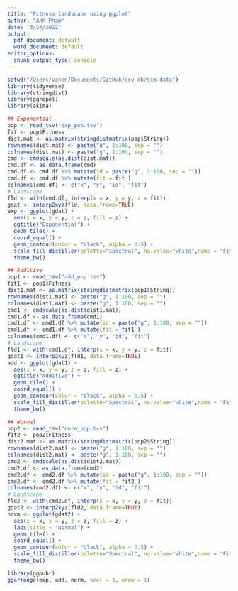 ```yaml
---
title: "Fitness landscape using ggplot"
author: "Anh Pham"
date: "3/24/2022"
output:
  pdf_document: default
  word_document: default
editor_options: 
  chunk_output_type: console
---
```


```r
setwd("/Users/vanan/Documents/GitHub/cov-db/sim-data")
library(tidyverse)
library(stringdist)
library(ggrepel)
library(akima)

## Exponential
pop <- read_tsv("exp_pop.tsv")
fit <- pop$Fitness
dist.mat <- as.matrix(stringdistmatrix(pop$String))
rownames(dist.mat) <- paste("g", 1:100, sep = "")
colnames(dist.mat) <- paste("g", 1:100, sep = "")
cmd <- cmdscale(as.dist(dist.mat))
cmd.df <- as.data.frame(cmd)
cmd.df <- cmd.df %>% mutate(id = paste("g", 1:100, sep = ""))
cmd.df <- cmd.df %>% mutate(fit = fit )
colnames(cmd.df) <- c("x", "y", "id", "fit")
# Landscape
fld <- with(cmd.df, interp(x = x, y = y, z = fit))
gdat <- interp2xyz(fld, data.frame=TRUE)
exp <- ggplot(gdat) + 
  aes(x = x, y = y, z = z, fill = z) +
  ggtitle("Exponential") +
  geom_tile() +
  coord_equal() +
  geom_contour(color = "black", alpha = 0.5) + 
  scale_fill_distiller(palette="Spectral", na.value="white",name = "Fitness") +
  theme_bw()

## Additive
pop1 <- read_tsv("add_pop.tsv")
fit1 <- pop1$Fitness
dist1.mat <- as.matrix(stringdistmatrix(pop1$String))
rownames(dist1.mat) <- paste("g", 1:100, sep = "")
colnames(dist1.mat) <- paste("g", 1:100, sep = "")
cmd1 <- cmdscale(as.dist(dist1.mat))
cmd1.df <- as.data.frame(cmd1)
cmd1.df <- cmd1.df %>% mutate(id = paste("g", 1:100, sep = ""))
cmd1.df <- cmd1.df %>% mutate(fit = fit1 )
colnames(cmd1.df) <- c("x", "y", "id", "fit")
# Landscape
fld1 <- with(cmd1.df, interp(x = x, y = y, z = fit))
gdat1 <- interp2xyz(fld1, data.frame=TRUE)
add <- ggplot(gdat1) + 
  aes(x = x, y = y, z = z, fill = z) +
  ggtitle("Additive") +
  geom_tile() +
  coord_equal() +
  geom_contour(color = "black", alpha = 0.5) + 
  scale_fill_distiller(palette="Spectral", na.value="white",name = "Fitness") +
  theme_bw()

## Normal
pop2 <- read_tsv("norm_pop.tsv")
fit2 <- pop2$Fitness
dist2.mat <- as.matrix(stringdistmatrix(pop2$String))
rownames(dist2.mat) <- paste("g", 1:100, sep = "")
colnames(dist2.mat) <- paste("g", 1:100, sep = "")
cmd2 <- cmdscale(as.dist(dist2.mat))
cmd2.df <- as.data.frame(cmd2)
cmd2.df <- cmd2.df %>% mutate(id = paste("g", 1:100, sep = ""))
cmd2.df <- cmd2.df %>% mutate(fit = fit2 )
colnames(cmd2.df) <- c("x", "y", "id", "fit")
# Landscape
fld2 <- with(cmd2.df, interp(x = x, y = y, z = fit))
gdat2 <- interp2xyz(fld2, data.frame=TRUE)
norm <- ggplot(gdat2) + 
  aes(x = x, y = y, z = z, fill = z) +
  labs(title = "Normal") +
  geom_tile() +
  coord_equal() +
  geom_contour(color = "black", alpha = 0.5) + 
  scale_fill_distiller(palette="Spectral", na.value="white",name = "Fitness") +
  theme_bw()

library(ggpubr)
ggarrange(exp, add, norm, ncol = 3, nrow = 1)
```
